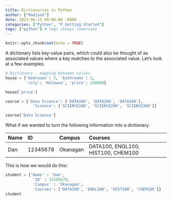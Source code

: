 ```yaml
---
title: Dictionaries in Python
author: ["Madison"]
date: 2023-06-15 09:00:00 -0800
categories: ["Python", "P_Getting Started"]
tags: ["python"] # tags always lowercase
---
```


```r
knitr::opts_chunk$set(echo = TRUE)
```

A dictionary lists key-value pairs, which could also be thought of as associated values where a key matches to the associated value. Let's look at a few examples.

```python
# Dictionary - mapping between values
house = {'bedrooms': 3, 'bathrooms': 2, 
         'city': 'Kelowna', 'price': 250000}
```


```python
house['price']
```


```python
course = {'Data Science': ['DATA100', 'DATA200', 'DATA300'],
            'Science': ['SCIENCE100', 'SCIENCE200', 'SCIENCE300']}
```


```python
course['Data Science']
```

What if we wanted to turn the following information into a dictionary. 

Name | ID | Campus | Courses
:--- | :--- | :--- | :---
Dan | 12345678 | Okanagan | DATA100, ENGL100, HIST100, CHEM100

This is how we would do this:

```python
student = {'Name' : 'Dan',
            'ID' : 12345678,
            'Campus' : 'Okanagan',
            'Courses': ['DATA100', 'ENGL100', 'HIST100', 'CHEM100']}
student
```

